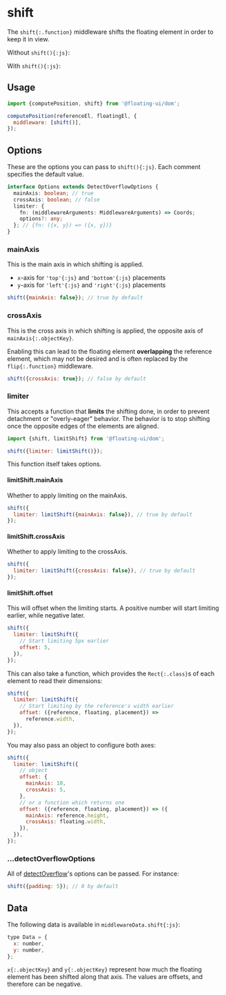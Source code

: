 # shift

The `shift{:.function}` middleware shifts the floating element in
order to keep it in view.

Without `shift(){:js}`:

<Chrome>
  <Floating content="Floating wider than its reference">
    <div className="grid place-items-center w-32 h-32 border-2 border-gray-1000 border-dashed" />
  </Floating>
</Chrome>

With `shift(){:js}`:

<Chrome>
  <Floating
    content="Floating wider than its reference"
    middleware={[{name: 'shift'}]}
  >
    <div className="grid place-items-center w-32 h-32 border-2 border-gray-1000 border-dashed" />
  </Floating>
</Chrome>

## Usage

```js
import {computePosition, shift} from '@floating-ui/dom';

computePosition(referenceEl, floatingEl, {
  middleware: [shift()],
});
```

## Options

These are the options you can pass to `shift(){:js}`. Each
comment specifies the default value.

```ts
interface Options extends DetectOverflowOptions {
  mainAxis: boolean; // true
  crossAxis: boolean; // false
  limiter: {
    fn: (middlewareArguments: MiddlewareArguments) => Coords;
    options?: any;
  }; // {fn: ({x, y}) => ({x, y})}
}
```

### mainAxis

This is the main axis in which shifting is applied.

- `x`-axis for `'top'{:js}` and `'bottom'{:js}` placements
- `y`-axis for `'left'{:js}` and `'right'{:js}` placements

```js
shift({mainAxis: false}); // true by default
```

### crossAxis

This is the cross axis in which shifting is applied, the opposite
axis of `mainAxis{:.objectKey}`.

Enabling this can lead to the floating element **overlapping**
the reference element, which may not be desired and is often
replaced by the `flip{:.function}` middleware.

```js
shift({crossAxis: true}); // false by default
```

### limiter

This accepts a function that **limits** the shifting done, in
order to prevent detachment or "overly-eager" behavior. The
behavior is to stop shifting once the opposite edges of the
elements are aligned.

```js
import {shift, limitShift} from '@floating-ui/dom';

shift({limiter: limitShift()});
```

This function itself takes options.

#### limitShift.mainAxis

Whether to apply limiting on the mainAxis.

```js
shift({
  limiter: limitShift({mainAxis: false}), // true by default
});
```

#### limitShift.crossAxis

Whether to apply limiting to the crossAxis.

```js
shift({
  limiter: limitShift({crossAxis: false}), // true by default
});
```

#### limitShift.offset

This will offset when the limiting starts. A positive number will
start limiting earlier, while negative later.

```js
shift({
  limiter: limitShift({
    // Start limiting 5px earlier
    offset: 5,
  }),
});
```

This can also take a function, which provides the
`Rect{:.class}`s of each element to read their dimensions:

```js
shift({
  limiter: limitShift({
    // Start limiting by the reference's width earlier
    offset: ({reference, floating, placement}) =>
      reference.width,
  }),
});
```

You may also pass an object to configure both axes:

```js
shift({
  limiter: limitShift({
    // object
    offset: {
      mainAxis: 10,
      crossAxis: 5,
    },
    // or a function which returns one
    offset: ({reference, floating, placement}) => ({
      mainAxis: reference.height,
      crossAxis: floating.width,
    }),
  }),
});
```

### ...detectOverflowOptions

All of [detectOverflow](/docs/detectOverflow#options)'s options
can be passed. For instance:

```js
shift({padding: 5}); // 0 by default
```

## Data

The following data is available in `middlewareData.shift{:js}`:

```js
type Data = {
  x: number,
  y: number,
};
```

`x{:.objectKey}` and `y{:.objectKey}` represent how much the
floating element has been shifted along that axis. The values are
offsets, and therefore can be negative.
